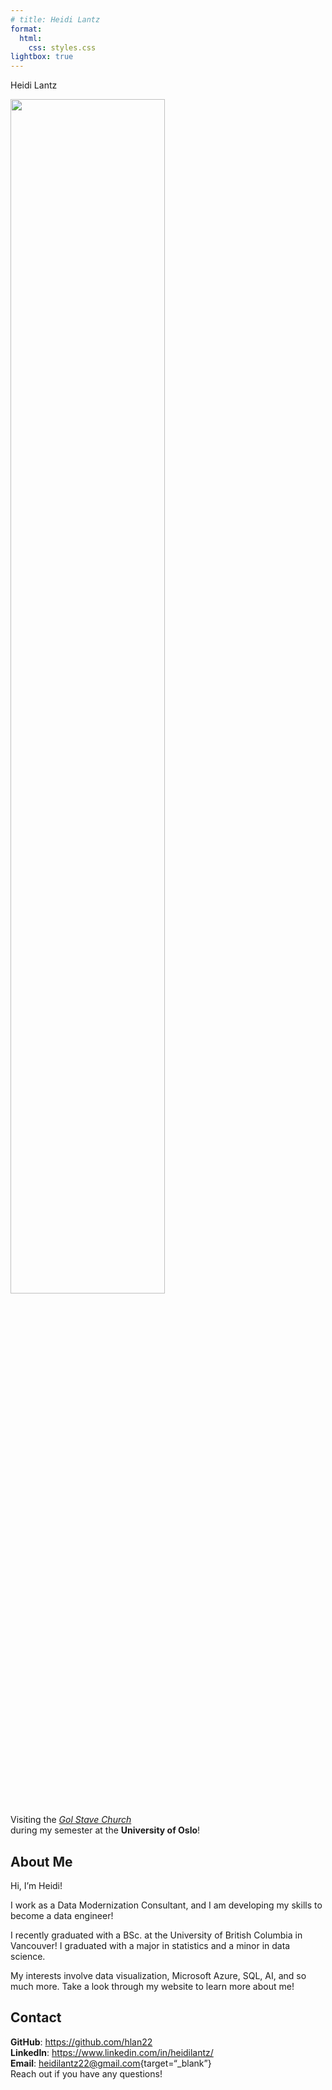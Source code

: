 ```yaml
---
# title: Heidi Lantz
format:
  html:
    css: styles.css
lightbox: true
---
```


<div class="centered-title">Heidi Lantz</div>
::: {.image-text-container}

::: {#fig-profile-picture}

![](outputs/norway_image.jpg){width=70% height=70% .lightbox}

Visiting the [*Gol Stave Church*](https://en.wikipedia.org/wiki/Gol_Stave_Church){target="_blank"} <br>
during my semester at the **University of Oslo**!
:::

<div>
## About Me

Hi, I'm Heidi! 

I work as a Data Modernization Consultant, and I am developing my skills to become a data engineer!

I recently graduated with a BSc. at the University of British Columbia in Vancouver! I graduated with a major in statistics and a minor in data science.

My interests involve data visualization, Microsoft Azure, SQL, AI, and so much more. 
Take a look through my website to learn more about me!

## Contact
**GitHub**: [https://github.com/hlan22](https://github.com/hlan22){target="_blank"} <br>
**LinkedIn**: [https://www.linkedin.com/in/heidilantz/](https://www.linkedin.com/in/heidilantz/){target="_blank"} <br>
**Email**: [heidilantz22\@gmail.com](mailto:heidilantz22@gmail.com){.email}{target="_blank"} <br>
Reach out if you have any questions!
</div>
:::
